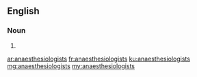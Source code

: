 ==English==

===Noun===
{{head|en}}

# {{plural of|anaesthesiologist}}

[[ar:anaesthesiologists]]
[[fr:anaesthesiologists]]
[[ku:anaesthesiologists]]
[[mg:anaesthesiologists]]
[[my:anaesthesiologists]]